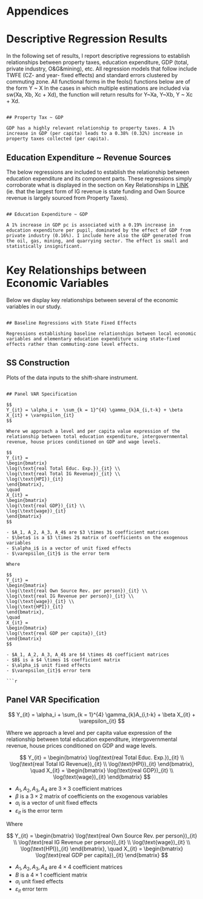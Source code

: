 # Appendices {-}

```{=latex}
\appendix
```


```{=latex}
\input{/Users/ebbamark/Documents/Documents - Nuff-Malham/GitHub/pub_fin_schools/code/si_tex_docs/si.tex}
```

# Descriptive Regression Results

In the following set of results, I report descriptive regressions to establish relationships between property taxes, education expenditure, GDP (total, private industry, O&G&mining), etc.
All regression models that follow include TWFE (CZ- and year- fixed effects) and standard errors clustered by commuting zone.
All functional forms in the feols() functions below are of the form Y ~ X In the cases in which multiple estimations are included via sw(Xa, Xb, Xc + Xd), the function will return results for Y~Xa, Y~Xb, Y ~ Xc + Xd.

```

## Property Tax ~ GDP

GDP has a highly relevant relationship to property taxes. A 1% increase in GDP (per capita) leads to a 0.38% (0.32%) increase in property taxes collected (per capita).

```

## Education Expenditure ~ Revenue Sources

The below regressions are included to establish the relationship between education expenditure and its component parts. These regressions simply corroborate what is displayed in the section on Key Relationships in [LINK](https://ebbam.github.io/pub_fin_schools/code/cz_results.html) (ie. that the largest form of IG revenue is state funding and Own Source revenue is largely sourced from Property Taxes).

```

## Education Expenditure ~ GDP

A 1% increase in GDP pc is associated with a 0.19% increase in education expenditure per pupil, dominated by the effect of GDP from private industry (0.16%). I include here also the GDP generated from the oil, gas, mining, and quarrying sector. The effect is small and statistically insignificant.

```

# Key Relationships between Economic Variables

Below we display key relationships between several of the economic variables in our study.

```

## Baseline Regressions with State Fixed Effects

Regressions establishing baseline relationships between local economic variables and elementary education expenditure using state-fixed effects rather than commuting-zone level effects.

```

## SS Construction

Plots of the data inputs to the shift-share instrument.

```

## Panel VAR Specification

$$
Y_{it} = \alpha_i +  \sum_{k = 1}^{4} \gamma_{k}A_{i,t-k} + \beta X_{it} + \varepsilon_{it}
$$

Where we approach a level and per capita value expression of the
relationship between total education expenditure, intergovernmental
revenue, house prices conditioned on GDP and wage levels.

$$
Y_{it} =
\begin{bmatrix}
\log(\text{real Total Educ. Exp.})_{it} \\
\log(\text{real Total IG Revenue})_{it} \\
\log(\text{HPI})_{it}
\end{bmatrix},
\quad
X_{it} =
\begin{bmatrix}
\log(\text{real GDP})_{it} \\
\log(\text{wage})_{it}
\end{bmatrix}
$$

- $A_1, A_2, A_3, A_4$ are $3 \times 3$ coefficient matrices
- $\beta$ is a $3 \times 2$ matrix of coefficients on the exogenous variables
- $\alpha_i$ is a vector of unit fixed effects
- $\varepsilon_{it}$ is the error term

Where

$$
Y_{it} =
\begin{bmatrix}
\log(\text{real Own Source Rev. per person})_{it} \\
\log(\text{real IG Revenue per person})_{it} \\
\log(\text{wage})_{it} \\
\log(\text{HPI})_{it}
\end{bmatrix},
\quad
X_{it} =
\begin{bmatrix}
\log(\text{real GDP per capita})_{it}
\end{bmatrix}
$$

- $A_1, A_2, A_3, A_4$ are $4 \times 4$ coefficient matrices
- $B$ is a $4 \times 1$ coefficient matrix
- $\alpha_i$ unit fixed effects
- $\varepsilon_{it}$ error term

```r
```

## Panel VAR Specification

$$
Y_{it} = \alpha_i +  \sum_{k = 1}^{4} \gamma_{k}A_{i,t-k} + \beta X_{it} + \varepsilon_{it}
$$

Where we approach a level and per capita value expression of the
relationship between total education expenditure, intergovernmental
revenue, house prices conditioned on GDP and wage levels.

$$
Y_{it} =
\begin{bmatrix}
\log(\text{real Total Educ. Exp.})_{it} \\
\log(\text{real Total IG Revenue})_{it} \\
\log(\text{HPI})_{it}
\end{bmatrix},
\quad
X_{it} =
\begin{bmatrix}
\log(\text{real GDP})_{it} \\
\log(\text{wage})_{it}
\end{bmatrix}
$$

- $A_1, A_2, A_3, A_4$ are $3 \times 3$ coefficient matrices
- $\beta$ is a $3 \times 2$ matrix of coefficients on the exogenous variables
- $\alpha_i$ is a vector of unit fixed effects
- $\varepsilon_{it}$ is the error term

Where

$$
Y_{it} =
\begin{bmatrix}
\log(\text{real Own Source Rev. per person})_{it} \\
\log(\text{real IG Revenue per person})_{it} \\
\log(\text{wage})_{it} \\
\log(\text{HPI})_{it}
\end{bmatrix},
\quad
X_{it} =
\begin{bmatrix}
\log(\text{real GDP per capita})_{it}
\end{bmatrix}
$$

- $A_1, A_2, A_3, A_4$ are $4 \times 4$ coefficient matrices
- $B$ is a $4 \times 1$ coefficient matrix
- $\alpha_i$ unit fixed effects
- $\varepsilon_{it}$ error term

```r
```


